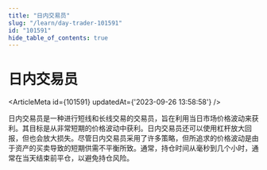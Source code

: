 ```yaml
---
title: "日内交易员"
slug: "/learn/day-trader-101591"
id: "101591"
hide_table_of_contents: true
---
```



# 日内交易员

<ArticleMeta id={101591} updatedAt={'2023-09-26 13:58:58'} />
<div className='border-solid border-b border-t-0 my-4 border-[var(--ifm-color-gray-300)]' />

日内交易员是一种进行短线和长线交易的交易员，旨在利用当日市场价格波动来获利。其目标是从非常短期的价格波动中获利。日内交易员还可以使用杠杆放大回报，但也会放大损失。尽管日内交易员采用了许多策略，但所追求的价格波动是由于资产的买卖导致的短期供需不平衡所致。通常，持仓时间从毫秒到几个小时，通常在当天结束前平仓，以避免持仓风险。
